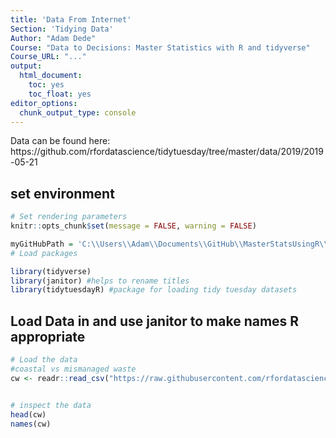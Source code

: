```yaml
---
title: 'Data From Internet'
Section: 'Tidying Data'
Author: "Adam Dede"
Course: "Data to Decisions: Master Statistics with R and tidyverse"
Course_URL: "..." 
output:
  html_document:
    toc: yes
    toc_float: yes
editor_options:
  chunk_output_type: console
---
```



Data can be found here: 
https://github.com/rfordatascience/tidytuesday/tree/master/data/2019/2019-05-21


## set environment

```r

# Set rendering parameters
knitr::opts_chunk$set(message = FALSE, warning = FALSE)

myGitHubPath = 'C:\\Users\\Adam\\Documents\\GitHub\\MasterStatsUsingR\\'
# Load packages

library(tidyverse) 
library(janitor) #helps to rename titles
library(tidytuesdayR) #package for loading tidy tuesday datasets 
```

## Load Data in and use janitor to make names R appropriate

```r

# Load the data 
#coastal vs mismanaged waste
cw <- readr::read_csv("https://raw.githubusercontent.com/rfordatascience/tidytuesday/master/data/2019/2019-05-21/coastal-population-vs-mismanaged-plastic.csv")


# inspect the data 
head(cw)
names(cw)



```
